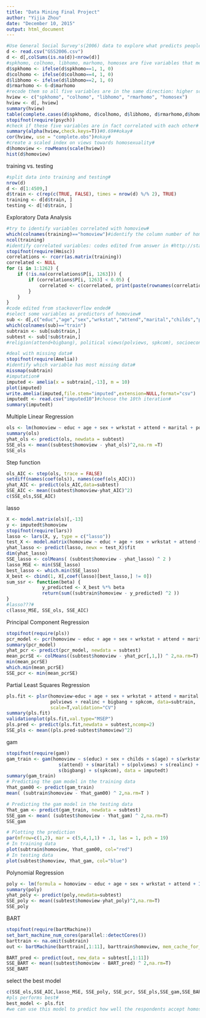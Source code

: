 ```yaml
---
title: "Data Mining Final Project"
author: "Yijia Zhou"
date: "December 10, 2015"
output: html_document
---
```


```r
#Use General Social Survey's(2006) data to explore what predicts people's attitudes towards homosexuality#
d <- read.csv("GSS2006.csv")
d <- d[,colSums(is.na(d))<nrow(d)]
#spkhomo, colhomo, libhomo, marhomo, homosex are five variables that measure how well respondents accept homosexuals#
d$spkhomo <- ifelse(d$spkhomo==1, 1, 0)
d$colhomo <- ifelse(d$colhomo==4, 1, 0)
d$libhomo <- ifelse(d$libhomo==2, 1, 0)
d$rmarhomo <- 6-d$marhomo
#recode them so all five variables are in the same direction: higher score, higher acceptance to homosexuality#
hview <- c("spkhomo", "colhomo", "libhomo", "rmarhomo", "homosex")
hview <- d[, hview]
summary(hview)
table(complete.cases(d$spkhomo, d$colhomo, d$libhomo, d$rmarhomo,d$homosex))["TRUE"]
stopifnot(require(psych))
#check if these five variables are in fact correlated with each other#
summary(alpha(hview,check.keys=T))#0.69##okay#
cor(hview, use = "complete.obs")#okay#
#create a scaled index on views towards homosexuality#
d$homoview <- rowMeans(scale(hview))
hist(d$homoview)
```
training vs. testing
```r
#split data into training and testing#
nrow(d)
d <- d[1:4509,]
d$train <- c(rep(c(TRUE, FALSE), times = nrow(d) %/% 2), TRUE)
training <- d[d$train, ]
testing <- d[!d$train, ]
```
Exploratory Data Analysis
```r
#try to identify variables correlated with homoview#
which(colnames(training)=="homoview")#identify the column number of homoview#
ncol(training)
#identify correlated variables: codes edited from answer in #http://stackoverflow.com/questions/21604997/how-to-find-significant-correlations-in-a-large-dataset#
stopifnot(require(Hmisc))
correlations <- rcorr(as.matrix(training))
correlated <- NULL
for (i in 1:1262) {
    if (!is.na(correlations$P[i, 1263])) {
        if (correlations$P[i, 1263] < 0.05) {
            correlated <- c(correlated, print(paste(rownames(correlations$P)[i])))
        }
    }
}
#code edited from stackoverflow ended#
#select some variables as predictors of homoview#
sub <- d[,c("educ","age","sex","wrkstat","attend","marital","childs","polviews","realinc","bigbang","spkcom","homoview","train")]
which(colnames(sub)=="train")
subtrain <- sub[sub$train,]
subtest <- sub[!sub$train,]
#religion(attend+bigbang), political views(polviews, spkcom), socioeconomic status(educ, realinc,wrkstat)+demographics(child, marital, sex)#

#deal with missing data#
stopifnot(require(Amelia))
#identify which variable has most missing data#
missmap(subtrain)
#imputation#
imputed <- amelia(x = subtrain[,-13], m = 10)
plot(imputed)
write.amelia(imputed,file.stem="imputed",extension=NULL,format="csv") 
imputedt <- read.csv("imputed10")#choose the 10th iteration#
summary(imputedt)

```
Multiple Linear Regression
```r
ols <- lm(homoview ~ educ + age + sex + wrkstat + attend + marital + polviews + realinc + bigbang + spkcom, data = imputedt)
summary(ols)
yhat_ols <- predict(ols, newdata = subtest)
SSE_ols <- mean((subtest$homoview - yhat_ols)^2,na.rm =T)
SSE_ols
```
Step function
```r
ols_AIC <- step(ols, trace = FALSE)
setdiff(names(coef(ols)), names(coef(ols_AIC)))
yhat_AIC <- predict(ols_AIC,data=subtest)
SSE_AIC <- mean((subtest$homoview-yhat_AIC)^2)
c(SSE_ols,SSE_AIC)
```
lasso
```r
X <- model.matrix(ols)[,-13]
y <- imputedt$homoview
stopifnot(require(lars))
lasso <- lars(X, y, type = c("lasso")) 
test_X <- model.matrix(homoview ~ educ + age + sex + wrkstat + attend + marital + polviews + realinc + bigbang + spkcom, data = subtest)[,-13]
yhat_lasso <- predict(lasso, newx = test_X)$fit
dim(yhat_lasso)
SSE_lasso <- colMeans( (subtest$homoview - yhat_lasso) ^ 2 )
lasso_MSE <- min(SSE_lasso)
best_lasso <- which.min(SSE_lasso)
X_best <- cbind(1, X[,coef(lasso)[best_lasso,] != 0])
sum_ssr <- function(beta) {
             y_predicted <- X_best %*% beta
             return(sum((subtrain$homoview - y_predicted) ^2 ))
}
#lasso???#
c(lasso_MSE, SSE_ols, SSE_AIC)
```
Principal Component Regression
```r
stopifnot(require(pls))
pcr_model <- pcr(homoview ~ educ + age + sex + wrkstat + attend + marital + polviews + realinc + bigbang + spkcom, data = subtrain)
summary(pcr_model)
yhat_pcr <- predict(pcr_model, newdata = subtest)
mean_pcrSE <- colMeans((subtest$homoview - yhat_pcr[,1,]) ^ 2,na.rm=T)
min(mean_pcrSE)
which.min(mean_pcrSE)
SSE_pcr <- min(mean_pcrSE)
```
Partial Least Squares Regression
```r
pls.fit <- plsr(homoview~educ + age + sex + wrkstat + attend + marital +
                polviews + realinc + bigbang + spkcom, data=subtrain,
                scale=T,validation="CV")
summary(pls.fit)
validationplot(pls.fit,val.type="MSEP")
pls.pred <- predict(pls.fit,newdata = subtest,ncomp=2)
SSE_pls <- mean((pls.pred-subtest$homoview)^2)
```
gam
```r
stopifnot(require(gam))
gam_train <- gam(homoview ~ s(educ) + sex + childs + s(age) + s(wrkstat) +
                   s(attend) + s(marital) + s(polviews) + s(realinc) +
                   s(bigbang) + s(spkcom), data = imputedt)
summary(gam_train)
# Predicting the gam model in the training data 
Yhat_gam00 <- predict(gam_train)
mean( (subtrain$homoview - Yhat_gam00) ^ 2,na.rm=T )

# Predicting the gam model in the testing data 
Yhat_gam <- predict(gam_train, newdata = subtest)
SSE_gam <- mean( (subtest$homoview - Yhat_gam) ^ 2,na.rm=T)
SSE_gam

# Plotting the prediction
par(mfrow=c(1,2), mar = c(5,4,1,1) + .1, las = 1, pch = 19)
# In training data
plot(subtrain$homoview, Yhat_gam00, col="red")
# In testing data
plot(subtest$homoview, Yhat_gam, col="blue")
```
Polynomial Regression
```r
poly <- lm(formula = homoview ~ educ + age + sex + wrkstat + attend + I(attend^2) + I(attend^3) + marital + polviews + realinc + I(realinc^2) + I(realinc^3) + bigbang + spkcom, data = imputedt)
summary(poly)
yhat_poly <- predict(poly,newdata=subtest)
SSE_poly <- mean((subtest$homoview-yhat_poly)^2,na.rm=T)
SSE_poly
```
BART
```r
stopifnot(require(bartMachine))
set_bart_machine_num_cores(parallel::detectCores())
barttrain <- na.omit(subtrain)
out <- bartMachine(barttrain[,1:11], barttrain$homoview, mem_cache_for_speed = FALSE)

BART_pred <- predict(out, new_data = subtest[,1:11])
SSE_BART <- mean((subtest$homoview - BART_pred) ^ 2,na.rm=T)
SSE_BART
```
select the best model
```r
c(SSE_ols,SSE_AIC,lasso_MSE, SSE_poly, SSE_pcr, SSE_pls,SSE_gam,SSE_BART)
#pls performs best#
best_model <- pls.fit
#we can use this model to predict how well the respondents accept homosexuality. More importantly, it improves our understanding on what correlates with homosexuality acceptance. In general, people who are younger, more educated, less religious, have better socioeconomic status, believes more in science, and more liberal in political views are more likely to accept homosexuals.#
```

